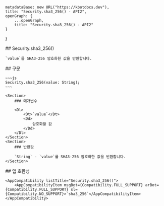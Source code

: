 
    metadataBase: new URL("https://kbotdocs.dev"),
    title: "Security.sha3_256() - API2",
    openGraph: {
        ...openGraph,
        title: "Security.sha3_256() - API2"
    }
}

<Section>
    ## Security.sha3_256()

    `value`를 SHA3-256 암호화한 값을 반환합니다.
</Section>
<Section>
    ## 구문

    ~~~js
    Security.sha3_256(value: String);
    ~~~

    <Section>
        ### 매개변수

        <Dl>
            <Dt>`value`</Dt>
            <Dd>
                암호화할 값
            </Dd>
        </Dl>
    </Section>
    <Section>
        ### 반환값

        `String` - `value`를 SHA3-256 암호화한 값을 반환합니다.
    </Section>
</Section>
<Section>
    ## 앱 호환성

    <AppCompatibility listTitle="Security.sha3_256()">
        <AppCompatibilityItem msgBot={Compatibility.FULL_SUPPORT} arBot={Compatibility.FULL_SUPPORT} sl={Compatibility.NO_SUPPORT}>`sha3_256`</AppCompatibilityItem>
    </AppCompatibility>
</Section>